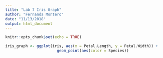 ```yaml
---
title: "Lab 7 Iris Graph"
author: "Fernanda Montero"
date: "11/13/2018"
output: html_document
---
```


```r
knitr::opts_chunk$set(echo = TRUE)

iris_graph <- ggplot(iris, aes(x = Petal.Length, y = Petal.Width)) +
                       geom_point(aes(color = Species))
            

```
